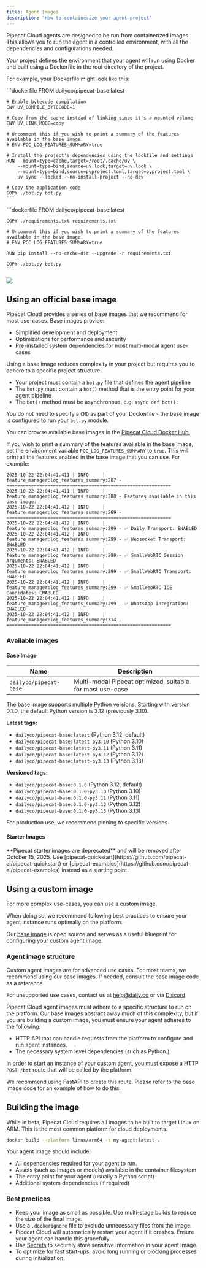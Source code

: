 ```yaml
---
title: Agent Images
description: "How to containerize your agent project"
---
```


Pipecat Cloud agents are designed to be run from containerized images. This allows you to run the agent in a controlled environment, with all the dependencies and configurations needed.

Your project defines the environment that your agent will run using Docker and built using a Dockerfile in the root directory of the project.

For example, your Dockerfile might look like this:

<Tabs>
  <Tab title="Dockerfile using uv">
    ```dockerfile
    FROM dailyco/pipecat-base:latest

    # Enable bytecode compilation
    ENV UV_COMPILE_BYTECODE=1

    # Copy from the cache instead of linking since it's a mounted volume
    ENV UV_LINK_MODE=copy

    # Uncomment this if you wish to print a summary of the features available in the base image.
    # ENV PCC_LOG_FEATURES_SUMMARY=true

    # Install the project's dependencies using the lockfile and settings
    RUN --mount=type=cache,target=/root/.cache/uv \
        --mount=type=bind,source=uv.lock,target=uv.lock \
        --mount=type=bind,source=pyproject.toml,target=pyproject.toml \
        uv sync --locked --no-install-project --no-dev

    # Copy the application code
    COPY ./bot.py bot.py
    ```

  </Tab>
  <Tab title="Dockerfile using pip">
    ```dockerfile
    FROM dailyco/pipecat-base:latest

    COPY ./requirements.txt requirements.txt

    # Uncomment this if you wish to print a summary of the features available in the base image.
    # ENV PCC_LOG_FEATURES_SUMMARY=true

    RUN pip install --no-cache-dir --upgrade -r requirements.txt

    COPY ./bot.py bot.py
    ```

  </Tab>
</Tabs>

<Frame>
  <img src="../images/agent-anatomy.png" />
</Frame>

## Using an official base image

Pipecat Cloud provides a series of base images that we recommend for most use-cases. Base images provide:

- Simplified development and deployment
- Optimizations for performance and security
- Pre-installed system dependencies for most multi-modal agent use-cases

Using a base image reduces complexity in your project but requires you to adhere to a specific project structure.

- Your project must contain a `bot.py` file that defines the agent pipeline
- The `bot.py` must contain a `bot()` method that is the entry point for your agent pipeline
- The `bot()` method must be asynchronous, e.g. `async def bot():`

You do not need to specify a `CMD` as part of your Dockerfile - the base image is configured to run your `bot.py` module.

You can browse available base images in the [Pipecat Cloud Docker Hub <Icon icon="arrow-up-right-from-square" iconType="solid" />](https://hub.docker.com/u/dailyco).

If you wish to print a summary of the features available in the base image, set the environment variable `PCC_LOG_FEATURES_SUMMARY` to `true`.
This will print all the features enabled in the base image that you can use. For example:
```
2025-10-22 22:04:41.411 | INFO     | feature_manager:log_features_summary:287 - ============================================================
2025-10-22 22:04:41.411 | INFO     | feature_manager:log_features_summary:288 - Features available in this base image:
2025-10-22 22:04:41.412 | INFO     | feature_manager:log_features_summary:289 - ============================================================
2025-10-22 22:04:41.412 | INFO     | feature_manager:log_features_summary:299 - ✅ Daily Transport: ENABLED
2025-10-22 22:04:41.412 | INFO     | feature_manager:log_features_summary:299 - ✅ Websocket Transport: ENABLED
2025-10-22 22:04:41.412 | INFO     | feature_manager:log_features_summary:299 - ✅ SmallWebRTC Session Arguments: ENABLED
2025-10-22 22:04:41.412 | INFO     | feature_manager:log_features_summary:299 - ✅ SmallWebRTC Transport: ENABLED
2025-10-22 22:04:41.412 | INFO     | feature_manager:log_features_summary:299 - ✅ SmallWebRTC ICE Candidates: ENABLED
2025-10-22 22:04:41.412 | INFO     | feature_manager:log_features_summary:299 - ✅ WhatsApp Integration: ENABLED
2025-10-22 22:04:41.412 | INFO     | feature_manager:log_features_summary:314 - ============================================================
```

### Available images

#### Base Image

| Name                   | Description                                               |
| ---------------------- | --------------------------------------------------------- |
| `dailyco/pipecat-base` | Multi-modal Pipecat optimized, suitable for most use-case |

The base image supports multiple Python versions. Starting with version 0.1.0, the default Python version is 3.12 (previously 3.10).

**Latest tags:**

- `dailyco/pipecat-base:latest` (Python 3.12, default)
- `dailyco/pipecat-base:latest-py3.10` (Python 3.10)
- `dailyco/pipecat-base:latest-py3.11` (Python 3.11)
- `dailyco/pipecat-base:latest-py3.12` (Python 3.12)
- `dailyco/pipecat-base:latest-py3.13` (Python 3.13)

**Versioned tags:**

- `dailyco/pipecat-base:0.1.0` (Python 3.12, default)
- `dailyco/pipecat-base:0.1.0-py3.10` (Python 3.10)
- `dailyco/pipecat-base:0.1.0-py3.11` (Python 3.11)
- `dailyco/pipecat-base:0.1.0-py3.12` (Python 3.12)
- `dailyco/pipecat-base:0.1.0-py3.13` (Python 3.13)

<Tip>For production use, we recommend pinning to specific versions.</Tip>

#### Starter Images

<Warning>
  **Pipecat starter images are deprecated** and will be removed after October
  15, 2025. Use
  [pipecat-quickstart](https://github.com/pipecat-ai/pipecat-quickstart) or
  [pipecat-examples](https://github.com/pipecat-ai/pipecat-examples) instead as
  a starting point.
</Warning>

## Using a custom image

For more complex use-cases, you can use a custom image.

When doing so, we recommend following best practices to ensure your agent instance runs optimally on the platform.

Our [base image](https://github.com/daily-co/pipecat-cloud-images/tree/main/pipecat-base) is open source and serves as a useful blueprint for configuring your custom agent image.

### Agent image structure

<Warning>
Custom agent images are for advanced use cases. For most teams,
we recommend using our base images. If needed, consult the base
image code as a reference.

For unsupported use cases, contact us at help@daily.co or via
[Discord](https://discord.gg/dailyco).

</Warning>

Pipecat Cloud agent images must adhere to a specific structure to run on the platform. Our base images abstract away much of this complexity, but if you are building a custom image, you must ensure your agent adheres to the following:

- HTTP API that can handle requests from the platform to configure and run agent instances.
- The necessary system level dependencies (such as Python.)

In order to start an instance of your custom agent, you must expose a HTTP `POST /bot` route that will be called by the platform.

We recommend using FastAPI to create this route. Please refer to the base image code for an example of how to do this.

## Building the image

While in beta, Pipecat Cloud requires all images to be built to target Linux on ARM. This is the most common platform for cloud deployments.

```bash
docker build --platform linux/arm64 -t my-agent:latest .
```

Your agent image should include:

- All dependencies required for your agent to run.
- Assets (such as images or models) available in the container filesystem
- The entry point for your agent (usually a Python script)
- Additional system dependencies (if required)

### Best practices

- Keep your image as small as possible. Use multi-stage builds to reduce the size of the final image.
- Use a `.dockerignore` file to exclude unnecessary files from the image.
- Pipecat Cloud will automatically restart your agent if it crashes. Ensure your agent can handle this gracefully.
- Use [Secrets](./secrets) to securely store sensitive information in your agent image.
- To optimize for fast start-ups, avoid long running or blocking processes during initialization.
